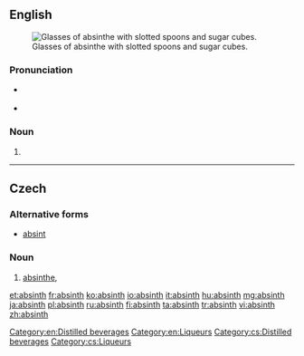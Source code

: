 {{also|Absinth}}
==English==
{{wikipedia|Bohemian style absinth}}
{{wikipedia|Absinthe}}

[[Image:Two-absinthe-glasses.jpg|thumb|right|Glasses of absinthe with slotted spoons and sugar cubes.]]

===Pronunciation===
* {{a|UK}} {{IPA|/ˈæb.sɪnθ/|lang=en}}
* {{a|US}} {{IPA|/ˈæb.sɪnθ/|lang=en}}

===Noun===
{{en-noun}}

# {{alternate form of|absinthe}}

[[Category:en:Distilled beverages]]
[[Category:en:Liqueurs]]

----

==Czech==

===Alternative forms===
* [[absint]] {{g|m}} {{qualifier|less common}}

===Noun===
{{cs-noun|g=m}}

# [[absinthe]], {{l/en|absinth}} {{gloss|alcoholic beverage}}

[[Category:cs:Distilled beverages]]
[[Category:cs:Liqueurs]]

[[et:absinth]]
[[fr:absinth]]
[[ko:absinth]]
[[io:absinth]]
[[it:absinth]]
[[hu:absinth]]
[[mg:absinth]]
[[ja:absinth]]
[[pl:absinth]]
[[ru:absinth]]
[[fi:absinth]]
[[ta:absinth]]
[[tr:absinth]]
[[vi:absinth]]
[[zh:absinth]]